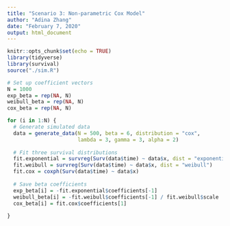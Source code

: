 ```yaml
---
title: "Scenario 3: Non-parametric Cox Model"
author: "Adina Zhang"
date: "February 7, 2020"
output: html_document
---
```


```r
knitr::opts_chunk$set(echo = TRUE)
library(tidyverse)
library(survival)
source("./sim.R")
```

```r
# Set up coefficient vectors
N = 1000
exp_beta = rep(NA, N)
weibull_beta = rep(NA, N)
cox_beta = rep(NA, N)

for (i in 1:N) {
  # Generate simulated data
  data = generate_data(N = 500, beta = 6, distribution = "cox", 
                       lambda = 3, gamma = 3, alpha = 2)
  
  # Fit three survival distributions
  fit.exponential = survreg(Surv(data$time) ~ data$x, dist = "exponential") 
  fit.weibull = survreg(Surv(data$time) ~ data$x, dist = "weibull")
  fit.cox = coxph(Surv(data$time) ~ data$x) 
  
  # Save beta coefficients 
  exp_beta[i] = -fit.exponential$coefficients[-1]
  weibull_beta[i] = -fit.weibull$coefficients[-1] / fit.weibull$scale
  cox_beta[i] = fit.cox$coefficients[1]
  
}
```



